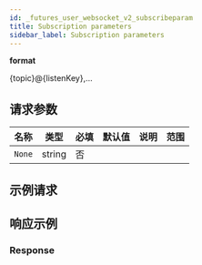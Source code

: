 ```yaml
---
id: _futures_user_websocket_v2_subscribeparam
title: Subscription parameters
sidebar_label: Subscription parameters
---
```


**format**

\{topic\}@\{listenKey\},...

## 请求参数

| 名称   | 类型   | 必填 | 默认值 | 说明 | 范围 |
| ------ | ------ | ---- | ------ | ---- | ---- |
| `None` | string | 否   |        |      |      |

## 示例请求

## 响应示例

### Response

```json

```
